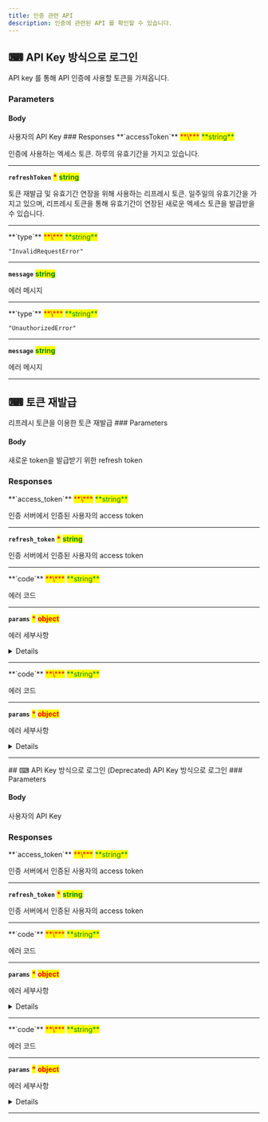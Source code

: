 ```yaml
---
title: 인증 관련 API
description: 인증에 관련된 API 를 확인할 수 있습니다.
---
```




## ⌨ API Key 방식으로 로그인

<Swagger method="post" path="/login/api-key" baseUrl="https://api.portone.io/v2" summary="API Key 방식 로그인">
<SwaggerDescription>API key 를 통해 API 인증에 사용할 토큰을 가져옵니다.</SwaggerDescription>

### Parameters

#### Body

<SwaggerParameter name="apiKey" type="string" required="true">
사용자의 API Key

</SwaggerParameter>
### Responses

<SwaggerResponse status="200" description="로그인 성공 응답">
<Tabs>
<Tab title="Response">
**`accessToken`** <mark style="color:red;">**\***</mark> <mark style="color:green;">**string**</mark>

인증에 사용하는 엑세스 토큰. 하루의 유효기간을 가지고 있습니다.

---

**`refreshToken`** <mark style="color:red;">**\***</mark> <mark style="color:green;">**string**</mark>

토큰 재발급 및 유효기간 연장을 위해 사용하는 리프레시 토큰. 일주일의 유효기간을 가지고 있으며, 리프레시 토큰을 통해 유효기간이 연장된 새로운 엑세스 토큰을 발급받을 수 있습니다.

***


</Tab>
</Tabs>

</SwaggerResponse>

<SwaggerResponse status="400" description="요청된 입력 정보가 유효하지 않은 경우. 허가되지 않은 값, 올바르지 않은 형식의 요청 등이 모두 해당됩니다.'">
<Tabs>
<Tab title="Response">
**`type`** <mark style="color:red;">**\***</mark> <mark style="color:green;">**string**</mark>

`"InvalidRequestError"`

---

**`message`** <mark style="color:green;">**string**</mark>

에러 메시지

---

</Tab>
</Tabs>
</SwaggerResponse>


<SwaggerResponse status="401" description="인증 정보가 올바르지 않은 경우">
<Tabs>
<Tab title="Response">
**`type`** <mark style="color:red;">**\***</mark> <mark style="color:green;">**string**</mark>

`"UnauthorizedError"`

---

**`message`** <mark style="color:green;">**string**</mark>

에러 메시지

---

</Tab>
</Tabs>
</SwaggerResponse>
</Swagger>

## ⌨ 토큰 재발급
<Swagger method="post" path="/token-regeneration" baseUrl="https://api.portone.io/v2" summary="토큰 재발급">
<SwaggerDescription>
리프레시 토큰을 이용한 토큰 재발급
</SwaggerDescription>
### Parameters

#### Body

<SwaggerParameter name="refresh_token" type="string" required="true">
새로운 token을 발급받기 위한 refresh token

</SwaggerParameter>

### Responses

<SwaggerResponse status="200" description="토큰 재발급 응답">
<Tabs>
<Tab title="Response">
**`access_token`** <mark style="color:red;">**\***</mark> <mark style="color:green;">**string**</mark>

인증 서버에서 인증된 사용자의 access token

****

**`refresh_token`** <mark style="color:red;">**\***</mark> <mark style="color:green;">**string**</mark>

인증 서버에서 인증된 사용자의 access token

****


</Tab>
</Tabs>

</SwaggerResponse>
<SwaggerResponse status="401" description="유효하지 않은 refresh token">
<Tabs>
<Tab title="Response">
**`code`** <mark style="color:red;">**\***</mark> <mark style="color:green;">**string**</mark>

에러 코드

****

**`params`** <mark style="color:red;">**\***</mark> <mark style="color:red;">**object**</mark>

에러 세부사항

<Details>
<p slot="summary">params</p>

**`message`**  <mark style="color:green;">**string**</mark>

에러 메시지

****


</Details>

****


</Tab>
</Tabs>

</SwaggerResponse>
<SwaggerResponse status="500" description="서버 에러">
<Tabs>
<Tab title="Response">
**`code`** <mark style="color:red;">**\***</mark> <mark style="color:green;">**string**</mark>

에러 코드

****

**`params`** <mark style="color:red;">**\***</mark> <mark style="color:red;">**object**</mark>

에러 세부사항

<Details>
<p slot="summary">params</p>

**`message`**  <mark style="color:green;">**string**</mark>

에러 메시지

****


</Details>

****


</Tab>
</Tabs>

</SwaggerResponse>

</Swagger>
## ⌨ API Key 방식으로 로그인 (Deprecated)
<Swagger method="post" path="/signin/api-key" baseUrl="https://api.portone.io/v2" summary="API Key 방식으로 로그인">
<SwaggerDescription>
API Key 방식으로 로그인
</SwaggerDescription>
### Parameters

#### Body

<SwaggerParameter name="api_key" type="string" required="true">
사용자의 API Key

</SwaggerParameter>

### Responses

<SwaggerResponse status="200" description="로그인 성공">
<Tabs>
<Tab title="Response">
**`access_token`** <mark style="color:red;">**\***</mark> <mark style="color:green;">**string**</mark>

인증 서버에서 인증된 사용자의 access token

****

**`refresh_token`** <mark style="color:red;">**\***</mark> <mark style="color:green;">**string**</mark>

인증 서버에서 인증된 사용자의 access token

****


</Tab>
</Tabs>

</SwaggerResponse>
<SwaggerResponse status="401" description="인증 실패">
<Tabs>
<Tab title="Response">
**`code`** <mark style="color:red;">**\***</mark> <mark style="color:green;">**string**</mark>

에러 코드

****

**`params`** <mark style="color:red;">**\***</mark> <mark style="color:red;">**object**</mark>

에러 세부사항

<Details>
<p slot="summary">params</p>

**`message`**  <mark style="color:green;">**string**</mark>

에러 메시지

****


</Details>

****


</Tab>
</Tabs>

</SwaggerResponse>
<SwaggerResponse status="500" description="서버 에러">
<Tabs>
<Tab title="Response">
**`code`** <mark style="color:red;">**\***</mark> <mark style="color:green;">**string**</mark>

에러 코드

****

**`params`** <mark style="color:red;">**\***</mark> <mark style="color:red;">**object**</mark>

에러 세부사항

<Details>
<p slot="summary">params</p>

**`message`**  <mark style="color:green;">**string**</mark>

에러 메시지

****


</Details>

****


</Tab>
</Tabs>

</SwaggerResponse>

</Swagger>
